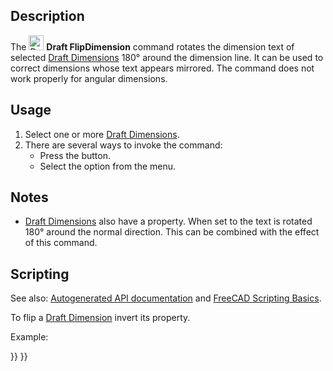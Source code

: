 <languages/>

{{Docnav
|[[Draft_Slope|Slope]]
|[[Draft_Shape2DView|Shape2DView]]
|[[Draft_Workbench|Draft]]
|IconL=Draft_Slope.svg
|IconR=Draft_Shape2DView.svg
|IconC=Workbench_Draft.svg
}}

<div class="mw-translate-fuzzy">
{{GuiCommand/tr
|Name=Draft FlipDimension
|Name/tr=Boyutu çevir
|MenuLocation=Draft → Utilities → Flip Dimension
|Workbenches=[[Draft_Workbench/tr|Draft]], [[Arch_Workbench/tr|Arch]]
|SeeAlso=[[Draft Dimension/tr|Dimension]]
}}
</div>

==Description== 

The [[Image:Draft_FlipDimension.svg|24px]] '''Draft FlipDimension''' command rotates the dimension text of selected [[Draft_Dimension|Draft Dimensions]] 180° around the dimension line. It can be used to correct dimensions whose text appears mirrored. The command does not work properly for angular dimensions.

==Usage== 

# Select one or more [[Draft_Dimension|Draft Dimensions]].
# There are several ways to invoke the command:
#* Press the {{Button|[[Image:Draft_FlipDimension.svg|16px]] [[Draft_FlipDimension|Flip Dimension]]}} button.
#* Select the {{MenuCommand|Modification → [[Image:Draft_FlipDimension.svg|16px]] Flip Dimension}} option from the menu.

==Notes==

* [[Draft_Dimension|Draft Dimensions]] also have a {{PropertyData|Flip Text}} property. When set to {{TRUE}} the text is rotated 180° around the normal direction. This can be combined with the effect of this command.

==Scripting==

See also: [https://freecad.github.io/SourceDoc/ Autogenerated API documentation] and [[FreeCAD Scripting Basics|FreeCAD Scripting Basics]].

To flip a [[Draft_Dimension|Draft Dimension]] invert its {{incode|Normal}} property.

Example:

{{Code|code=
import FreeCAD as App
import Draft

doc = App.newDocument()

p1 = App.Vector(0, 0, 0)
p2 = App.Vector(1000, 0, 0)
p3 = App.Vector(500, 300, 0)
dimension = Draft.make_dimension(p1, p2, p3)
dimension.ViewObject.FontSize = 200

dimension.Normal = dimension.Normal.negative()
doc.recompute()
}}


{{Docnav
|[[Draft_Slope|Slope]]
|[[Draft_Shape2DView|Shape2DView]]
|[[Draft_Workbench|Draft]]
|IconL=Draft_Slope.svg
|IconR=Draft_Shape2DView.svg
|IconC=Workbench_Draft.svg
}}

{{Draft Tools navi{{#translation:}}}}
{{Userdocnavi{{#translation:}}}}